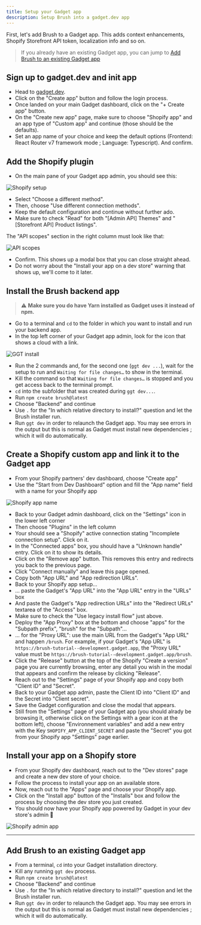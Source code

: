 ```yaml
---
title: Setup your Gadget app
description: Setup Brush into a gadget.dev app
---
```


First, let's add Brush to a Gadget app. This adds context enhancements, Shopify Storefront API token, localization info and so on.

> If you already have an existing Gadget app, you can jump to [Add Brush to an existing Gadget app](#add-brush-to-an-existing-gadget-app)

## Sign up to gadget.dev and init app

- Head to <a href="https://gadget.dev/" title="gadget.dev" target="_blank">gadget.dev</a>.
- Click on the "Create app" button and follow the login process.
- Once landed on your main Gadget dashboard, click on the "+ Create app" button.
- On the "Create new app" page, make sure to choose "Shopify app" and an app type of "Custom app" and continue (those should be the defaults).
- Set an app name of your choice and keep the default options (Frontend: React Router v7 framework mode ; Language: Typescript). And confirm.

## Add the Shopify plugin

- On the main pane of your Gadget app admin, you should see this:

![Shopify setup](../../../assets/images/ggt_shopify_setup.png)

- Select "Choose a different method".
- Then, choose "Use different connection methods".
- Keep the default configuration and continue without further ado.
- Make sure to check "Read" for both "[Admin API] Themes" and "[Storefront API] Product listings".

The "API scopes" section in the right column must look like that:

![API scopes](../../../assets/images/ggt_api_scopes.png)

- Confirm. This shows up a modal box that you can close straight ahead.
- Do not worry about the "Install your app on a dev store" warning that shows up, we'll come to it later.

## Install the Brush backend app

> ⚠️ **Make sure you do have Yarn installed as Gadget uses it instead of npm.**

- Go to a terminal and `cd` to the folder in which you want to install and run your backend app.
- In the top left corner of your Gadget app admin, look for the icon that shows a cloud with a link.

![GGT install](../../../assets/images/ggt_install.png)

- Run the 2 commands and, for the second one (`ggt dev ...`), wait for the setup to run and `Waiting for file changes…` to show in the terminal.
- Kill the command so that `Waiting for file changes…` is stopped and you get access back to the terminal prompt.
- `cd` into the subfolder that was created during `ggt dev...`.
- Run `npm create brush@latest`
- Choose "Backend" and continue
- Use `.` for the "In which relative directory to install?" question and let the Brush installer run.
- Run `ggt dev` in order to relaunch the Gadget app. You may see errors in the output but this is normal as Gadget must install new dependencies ; which it will do automatically.

## Create a Shopify custom app and link it to the Gadget app

- From your Shopify partners' dev dashboard, choose "Create app"
- Use the "Start from Dev Dashboard" option and fill the "App name" field with a name for your Shopify app

![Shopify app name](../../../assets/images/shopify_app_name.png)

- Back to your Gadget admin dashboard, click on the "Settings" icon in the lower left corner
- Then choose "Plugins" in the left column
- Your should see a "Shopify" active connection stating "Incomplete connection setup". Click on it.
- In the "Connected apps" box, you should have a "Unknown handle" entry. Click on it to show its details.
- Click on the "Remove app" button. This removes this entry and redirects you back to the previous page.
- Click "Connect manually" and leave this page opened.
- Copy both "App URL" and "App redirection URLs".
- Back to your Shopify app setup...
- ... paste the Gadget's "App URL" into the "App URL" entry in the "URLs" box
- And paste the Gadget's "App redirection URLs" into the "Redirect URLs" textarea of the "Access" box.
- Make sure to check the "Use legacy install flow" just above.
- Deploy the "App Proxy" box at the bottom and choose "apps" for the "Subpath prefix", "brush" for the "Subpath"...
- ... for the "Proxy URL": use the main URL from the Gadget's "App URL" and happen `/brush`. For example, if your Gadget's "App URL" is `https://brush-tutorial--development.gadget.app`, the "Proxy URL" value must be `https://brush-tutorial--development.gadget.app/brush`.
- Click the "Release" button at the top of the Shopify "Create a version" page you are currently browsing, enter any detail you wish in the modal that appears and confirm the release by clicking "Release".
- Reach out to the "Settings" page of your Shopify app and copy both "Client ID" and "Secret".
- Back to your Gadget app admin, paste the Client ID into "Client ID" and the Secret into "Client secret".
- Save the Gadget configuration and close the modal that appears.
- Still from the "Settings" page of your Gadget app (you should alrady be browsing it, otherwise click on the Settings with a gear icon at the bottom left), choose "Environnement variables" and add a new entry with the Key `SHOPIFY_APP_CLIENT_SECRET` and paste the "Secret" you got from your Shopify app "Settings" page earlier.

## Install your app on a Shopify store

- From your Shopify dev dashboard, reach out to the "Dev stores" page and create a new dev store of your choice.
- Follow the process to install your app on an available store.
- Now, reach out to the "Apps" page and choose your Shopify app.
- Click on the "Install app" button of the "Installs" box and follow the process by choosing the dev store you just created.
- You should now have your Shopify app powered by Gadget in your dev store's admin 🎉

![Shopify admin app](../../../assets/images/shopify_admin_app.png)

---

## Add Brush to an existing Gadget app

- From a terminal, `cd` into your Gadget installation directory.
- Kill any running `ggt dev` process.
- Run `npm create brush@latest`
- Choose "Backend" and continue
- Use `.` for the "In which relative directory to install?" question and let the Brush installer run.
- Run `ggt dev` in order to relaunch the Gadget app. You may see errors in the output but this is normal as Gadget must install new dependencies ; which it will do automatically.
